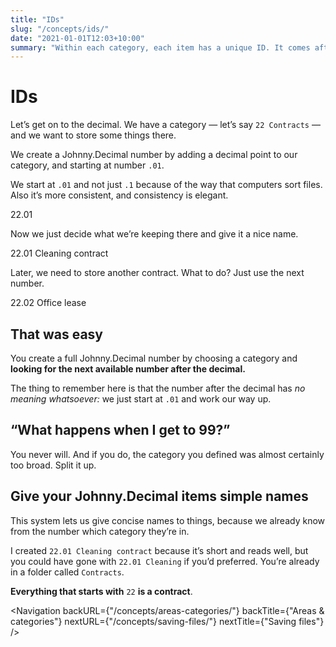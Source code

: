 ```yaml
---
title: "IDs"
slug: "/concepts/ids/"
date: "2021-01-01T12:03+10:00"
summary: "Within each category, each item has a unique ID. It comes after the decimal."
---
```


# IDs

Let’s get on to the decimal. We have a category — let’s say `22 Contracts` — and we want to store some things there.

We create a Johnny.Decimal number by adding a decimal point to our category, and starting at number `.01`.

We start at `.01` and not just `.1` because of the way that computers sort files. Also it’s more consistent, and consistency is elegant.

<span className="jd-inline text-xl sm:text-2xl mb-4 px-3 inline-block">
	22.01
</span>

Now we just decide what we’re keeping there and give it a nice name.

<span className="jd-inline text-xl sm:text-2xl mb-4 px-3 inline-block">
	22.01 Cleaning contract
</span>

Later, we need to store another contract. What to do? Just use the next
number.

<span className="jd-inline text-xl sm:text-2xl mb-4 px-3 inline-block">
	22.02 Office lease
</span>

## That was easy

You create a full Johnny.Decimal number by choosing a category and **looking for the next available number after the decimal.**

The thing to remember here is that the number after the decimal has _no meaning whatsoever:_ we just start at `.01` and work our way up.

## “What happens when I get to 99?”

You never will. And if you do, the category you defined was almost certainly too broad. Split it up.

## Give your Johnny.Decimal items simple names

This system lets us give concise names to things, because we already know from the number which category they’re in.

I created `22.01 Cleaning contract` because it’s short and reads well, but you could have gone with `22.01 Cleaning` if you’d preferred. You’re already in a folder called `Contracts`.

**Everything that starts with** `22` **is a contract**.

<Navigation
	backURL={"/concepts/areas-categories/"}
	backTitle={"Areas & categories"}
	nextURL={"/concepts/saving-files/"}
	nextTitle={"Saving files"}
/>
